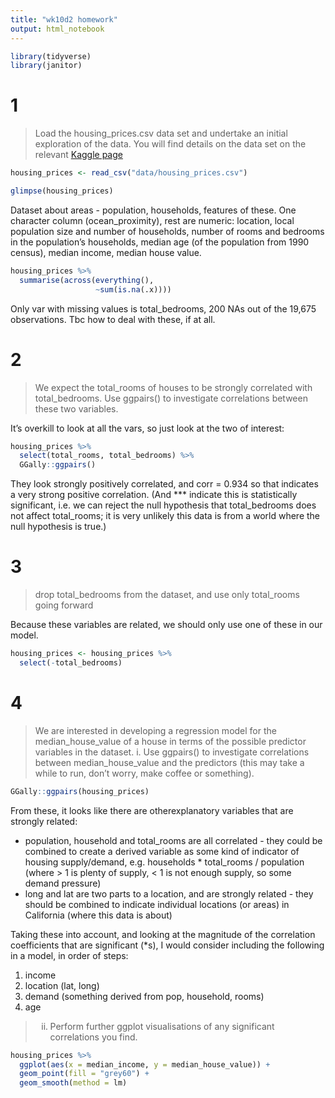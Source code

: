 ```yaml
---
title: "wk10d2 homework"
output: html_notebook
---
```


```r
library(tidyverse)
library(janitor)
```

# 1

> Load the housing_prices.csv data set and undertake an initial exploration of the data. You will find details on the data set on the relevant [Kaggle page](https://www.kaggle.com/datasets/camnugent/california-housing-prices) 

```r
housing_prices <- read_csv("data/housing_prices.csv")
```

```r
glimpse(housing_prices)
```

Dataset about areas - population, households, features of these. One character column (ocean_proximity), rest are numeric: location, local population size and number of households, number of rooms and bedrooms in the population's households, median age (of the population from 1990 census), median income, median house value.

```r
housing_prices %>% 
  summarise(across(everything(),
                   ~sum(is.na(.x))))
```

Only var with missing values is total_bedrooms, 200 NAs out of the 19,675 observations. Tbc how to deal with these, if at all.

# 2 

> We expect the total_rooms of houses to be strongly correlated with total_bedrooms. Use ggpairs() to investigate correlations between these two variables.

It's overkill to look at all the vars, so just look at the two of interest:

```r
housing_prices %>% 
  select(total_rooms, total_bedrooms) %>% 
  GGally::ggpairs()
```

They look strongly positively correlated, and corr = 0.934 so that indicates a very strong positive correlation. (And *** indicate this is statistically significant, i.e. we can reject the null hypothesis that total_bedrooms does not affect total_rooms; it is very unlikely this data is from a world where the null hypothesis is true.)

# 3 

> drop total_bedrooms from the dataset, and use only total_rooms going forward

Because these variables are related, we should only use one of these in our model.

```r
housing_prices <- housing_prices %>% 
  select(-total_bedrooms)
```

# 4

> We are interested in developing a regression model for the median_house_value of a house in terms of the possible predictor variables in the dataset.
i. Use ggpairs() to investigate correlations between median_house_value and the predictors (this may take a while to run, don’t worry, make coffee or something).

```r
GGally::ggpairs(housing_prices)
```

From these, it looks like there are otherexplanatory variables that are strongly related:

* population, household and total_rooms are all correlated - they could be combined to create a derived variable as some kind of indicator of housing supply/demand, e.g. households * total_rooms / population (where > 1 is plenty of supply, < 1 is not enough supply, so some demand pressure)
* long and lat are two parts to a location, and are strongly related - they should be combined to indicate individual locations (or areas) in California (where this data is about)

Taking these into account, and looking at the magnitude of the correlation coefficients that are significant (*s), I would consider including the following in a model, in order of steps:

1. income
2. location (lat, long)
3. demand (something derived from pop, household, rooms)
4. age

> ii. Perform further ggplot visualisations of any significant correlations you find.

```r
housing_prices %>% 
  ggplot(aes(x = median_income, y = median_house_value)) +
  geom_point(fill = "grey60") +
  geom_smooth(method = lm)
```


